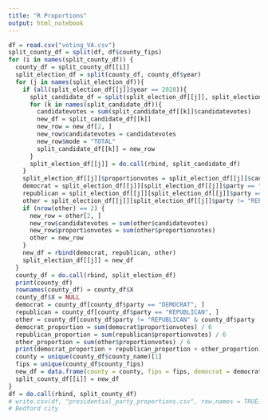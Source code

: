 ```yaml
---
title: "R Proportions"
output: html_notebook
---
```



```r
df = read.csv("voting_VA.csv")
split_county_df = split(df, df$county_fips)
for (i in names(split_county_df)) {
  county_df = split_county_df[[i]]
  split_election_df = split(county_df, county_df$year)
  for (j in names(split_election_df)){
    if (all(split_election_df[[j]]$year == 2020)){
      split_candidate_df = split(split_election_df[[j]], split_election_df[[j]]$candidate)
      for (k in names(split_candidate_df)){
        candidatevotes = sum(split_candidate_df[[k]]$candidatevotes)
        new_df = split_candidate_df[[k]]
        new_row = new_df[2, ]
        new_row$candidatevotes = candidatevotes
        new_row$mode = "TOTAL"
        split_candidate_df[[k]] = new_row
      }
      split_election_df[[j]] = do.call(rbind, split_candidate_df)
    }
    split_election_df[[j]]$proportionvotes = split_election_df[[j]]$candidatevotes / split_election_df[[j]]$totalvotes
    democrat = split_election_df[[j]][split_election_df[[j]]$party == "DEMOCRAT", ]
    republican = split_election_df[[j]][split_election_df[[j]]$party == "REPUBLICAN", ]
    other = split_election_df[[j]][split_election_df[[j]]$party != "REPUBLICAN" & split_election_df[[j]]$party != "DEMOCRAT", ]
    if (nrow(other) == 2) {
      new_row = other[2, ]
      new_row$candidatevotes = sum(other$candidatevotes)
      new_row$proportionvotes = sum(other$proportionvotes)
      other = new_row
    }
    new_df = rbind(democrat, republican, other)
    split_election_df[[j]] = new_df
  }
  county_df = do.call(rbind, split_election_df)
  print(county_df)
  rownames(county_df) = county_df$X
  county_df$X = NULL
  democrat = county_df[county_df$party == "DEMOCRAT", ]
  republican = county_df[county_df$party == "REPUBLICAN", ]
  other = county_df[county_df$party != "REPUBLICAN" & county_df$party != "DEMOCRAT", ]
  democrat_proportion = sum(democrat$proportionvotes) / 6
  republican_proportion = sum(republican$proportionvotes) / 6
  other_proportion = sum(other$proportionvotes) / 6
  print(democrat_proportion + republican_proportion + other_proportion)
  county = unique(county_df$county_name)[1]
  fips = unique(county_df$county_fips)
  new_df = data.frame(county = county, fips = fips, democrat = democrat_proportion, republican = republican_proportion, other = other_proportion)
  split_county_df[[i]] = new_df
}
df = do.call(rbind, split_county_df)
# write.csv(df, "presidential_party_proportions.csv", row.names = TRUE)
# Bedford city 


```


